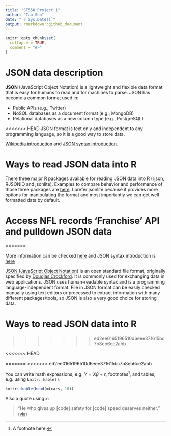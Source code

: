 ```yaml
---
title: "ST558 Project 1"
author: "Tao Sun"
date: "`r Sys.Date()`"
output: rmarkdown::github_document
---
```


```r
knitr::opts_chunk$set(
  collapse = TRUE,
  comment = "#>"
)
```
# JSON data description
  
  **JSON** (JavaScript Object Notation) is a lightweight and flexible data format that is easy for humans to read and for machines to parse. JSON has become a common format used in: 
  
  * Public APIs (e.g., Twitter)
  * NoSQL databases as a document format (e.g., MongoDB)
  * Relational databases as a new column type (e.g., PostgreSQL)
  
<<<<<<< HEAD
  JSON format is text only and independent to any programming language, so it is a good way to store data. 
  
  [Wikipedia introduction](https://en.wikipedia.org/wiki/JSON) and [JSON syntax introduction](http://json.org/).
  
# Ways to read JSON data into R

  There three major R packages available for reading JSON data into R (rjson, RJSONIO and jsonlite). Examples to compare behavior and performance of those three packages are [here](https://rstudio-pubs-static.s3.amazonaws.com/31702_9c22e3d1a0c44968a4a1f9656f1800ab.html). I prefer jsonlite because it provides more options for manipulating the format and most importantly we can get well formatted data by default.
  
# Access NFL records 'Franchise' API and pulldown JSON data

  
=======
  
  
  More information can be checked [here](https://en.wikipedia.org/wiki/JSON) and JSON syntax introduction is [here](http://json.org/)
  
  [JSON (JavaScript Object Notation)](https://en.wikipedia.org/wiki/JSON) is an open standard file format, originally specified by [Douglas Crockford](https://en.wikipedia.org/wiki/Douglas_Crockford). It is commonly used for exchanging data in web applications. JSON uses human-readable syntax and is a programming language-independent format. File in JSON format can be easily checked manually using text editors or processed to extract information with many different packages/tools, so JSON is also a very good choice for storing data.
  
# Ways to read JSON data into R

  

>>>>>>> ed2ee0165196510d6eee371615bc7b8eb6ce2abb




<<<<<<< HEAD

=======
>>>>>>> ed2ee0165196510d6eee371615bc7b8eb6ce2abb

You can write math expressions, e.g. $Y = X\beta + \epsilon$, footnotes^[A footnote here.], and tables, e.g. using `knitr::kable()`.

```r
knitr::kable(head(mtcars, 10))
```

Also a quote using `>`:

> "He who gives up [code] safety for [code] speed deserves neither."
([via](https://twitter.com/hadleywickham/status/504368538874703872))
